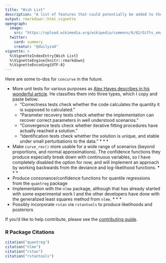 ```yaml
---
title: "Wish List"
description: "A list of features that could potentially be added to the package."
output: rmarkdown::html_vignette
opengraph:
  image: 
    src: "https://upload.wikimedia.org/wikipedia/commons/6/62/Gifts_xmas.jpg"
  twitter:
    card: summary
    creator: "@dailyzad"  
vignette: >
  %\VignetteIndexEntry{Wish List}
  %\VignetteEngine{knitr::rmarkdown}
  %\VignetteEncoding{UTF-8}
---
```


Here are some to-dos for `concurve` in the future. 

* More unit tests for various purposes as [Alex Hayes describes in his wonderful article](https://www.alexpghayes.com/blog/testing-statistical-software/). He classifies them into three types, which I copy and paste below:
  - "Correctness tests check whether the code calculates the quantity it is supposed to calculated."
  - "Parameter recovery tests check whether the implementation can recover correct parameters in well understood scenarios."
  - "Convergence tests check whether iterative fitting procedures have actually reached a solution."
  - "Identification tests check whether the solution is unique, and stable under small perturbations to the data."
  * * * 
* Make `curve_rev()` more usable for a wide range of scenarios (beyond proportions, and normal approximations). The confidence functions they produce especially break down with continuous variables, so I have completely disabled the option for now, and will implement an approach by working backwards from the deviance and log-likelihood functions.
* * * 
* Produce consonance/confidence functions for quantile regressions from the `quantreg` package
* Implementation with the `nlme` package, although that has already started with some experimental work I and the other developers have done with the generalized least squares method from `nlme`. 
* * * 
* Possibly incorporate `rstan` via `rstantools` to produce likelihoods and posteriors

If you'd like to help contribute, please see the [contributing guide](https://data.lesslikely.com/concurve/CONTRIBUTING.html).

### R Package Citations

```r
citation("quantreg")
citation("nlme")
citation("rstan")
citation("rstantools")
```